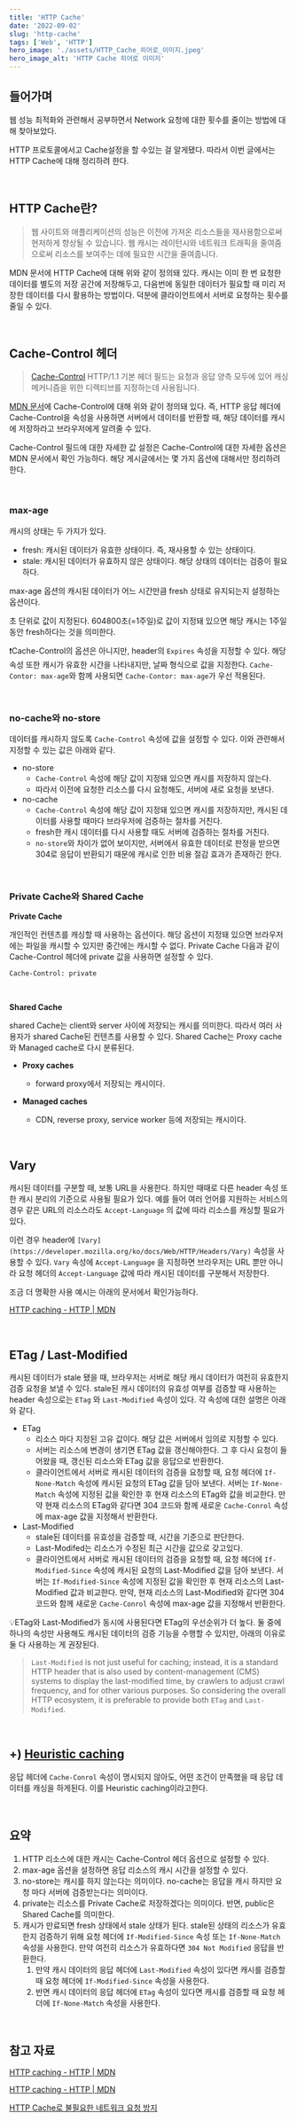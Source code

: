 ```yaml
---
title: 'HTTP Cache'
date: '2022-09-02'
slug: 'http-cache'
tags: ['Web', 'HTTP']
hero_image: './assets/HTTP_Cache_히어로_이미지.jpeg'
hero_image_alt: 'HTTP Cache 히어로 이미지'
---
```


## 들어가며

웹 성능 최적화와 관련해서 공부하면서 Network 요청에 대한 횟수를 줄이는 방법에 대해 찾아보았다.

HTTP 프로토콜에서고 Cache설정을 할 수있는 걸 알게됐다. 따라서 이번 글에서는 HTTP Cache에 대해 정리하려 한다.

<br/>

## HTTP Cache란?

> 웹 사이트와 애플리케이션의 성능은 이전에 가져온 리소스들을 재사용함으로써 현저하게 향상될 수 있습니다. 웹 캐시는 레이턴시와 네트워크 트래픽을 줄여줌으로써 리소스를 보여주는 데에 필요한 시간을 줄여줍니다.
> 

MDN 문서에 HTTP Cache에 대해 위와 같이 정의돼 있다. 캐시는 이미 한 번 요청한 데이터를 별도의 저장 공간에 저장해두고, 다음번에 동일한 데이터가 필요할 때 미리 저장한 데이터를 다시 활용하는 방법이다. 덕분에 클라이언트에서 서버로 요청하는 횟수를 줄일 수 있다.

<br/>

## Cache-Control 헤더

> [Cache-Control](https://developer.mozilla.org/ko/docs/Web/HTTP/Headers/Cache-Control) HTTP/1.1 기본 헤더 필드는 요청과 응답 양측 모두에 있어 캐싱 메커니즘을 위한 디렉티브를 지정하는데 사용됩니다.
> 

[MDN 문서](https://developer.mozilla.org/ko/docs/Web/HTTP/Caching#%EC%BA%90%EC%8B%B1_%EC%A0%9C%EC%96%B4)에 Cache-Control에 대해 위와 같이 정의돼 있다. 즉, HTTP 응답 헤더에 Cache-Control을 속성을 사용하면 서버에서 데이터를 반환할 때, 해당 데이터를 캐시에 저장하라고 브라우저에게 알려줄 수 있다.

Cache-Control 필드에 대한 자세한 값 설정은 Cache-Control에 대한 자세한 옵션은 MDN 문서에서 확인 가능하다. 해당 게시글에서는 몇 가지 옵션에 대해서만 정리하려 한다.

<br/>

### max-age

캐시의 상태는 두 가지가 있다.

- fresh: 캐시된 데이터가 유효한 상태이다. 즉, 재사용할 수 있는 상태이다.
- stale: 캐시된 데이터가 유효하지 않은 상태이다. 해당 상태의 데이터는 검증이 필요하다.

max-age 옵션의 캐시된 데이터가 어느 시간만큼 fresh 상태로 유지되는지 설정하는 옵션이다.

초 단위로 값이 지정된다. 604800초(=1주일)로 값이 지정돼 있으면 해당 캐시는 1주일 동안 fresh하다는 것을 의미한다.

❗️Cache-Control의 옵션은 아니지만, header의 `Expires` 속성을 지정할 수 있다. 해당 속성 또한 캐시가 유효한 시간을 나타내지만, 날짜 형식으로 값을 지정한다. `Cache-Contor: max-age`와 함께 사용되면 `Cache-Contor: max-age`가 우선 적용된다.

<br/>

### no-cache와 no-store

데이터를 캐시하지 않도록 `Cache-Control` 속성에 값을 설정할 수 있다. 이와 관련해서 지정할 수 있는 값은 아래와 같다.

- no-store
    - `Cache-Control` 속성에 해당 값이 지정돼 있으면 캐시를 저장하지 않는다.
    - 따라서 이전에 요청한 리소스를 다시 요청해도, 서버에 새로 요청을 보낸다.
- no-cache
    - `Cache-Control` 속성에 해당 값이 지정돼 있으면 캐시를 저장하지만, 캐시된 데이터를 사용할 때마다 브라우저에 검증하는 절차를 거친다.
    - fresh한 캐시 데이터를 다시 사용할 때도 서버에 검증하는 절차를 거친다.
    - `no-store`와 차이가 없어 보이지만, 서버에서 유효한 데이터로 판정을 받으면 304로 응답이 반환되기 때문에 캐시로 인한 비용 절감 효과가 존재하긴 한다.

<br/>

### Private Cache와 Shared Cache

**Private Cache**

개인적인 컨텐츠를 캐싱할 때 사용하는 옵션이다. 해당 옵션이 지정돼 있으면 브라우저에는 파일을 캐시할 수 있지만 중간에는 캐시할 수 없다. Private Cache 다음과 같이 Cache-Control 헤더에 private 값을 사용하면 설정할 수 있다.

```tsx
Cache-Control: private
```

<br/>

**Shared Cache**

shared Cache는 client와 server 사이에 저장되는 캐시를 의미한다. 따라서 여러 사용자가 shared Cache된 컨텐츠를 사용할 수 있다. Shared Cache는 Proxy cache와 Managed cache로 다시 분류된다.

- **Proxy caches**
    - forward proxy에서 저장되는 캐시이다.

- **Managed caches**
    - CDN, reverse proxy, service worker 등에 저장되는 캐시이다.

<br/>

## Vary

캐시된 데이터를 구분할 때, 보통 URL을 사용한다. 하지만 때때로 다른 header 속성 또한 캐시 분리의 기준으로 사용될 필요가 있다. 예를 들어 여러 언어를 지원하는 서비스의 경우 같은 URL의 리소스라도 `Accept-Language` 의 값에 따라 리소스를 캐싱할 필요가 있다.

이런 경우 header에 `[Vary](https://developer.mozilla.org/ko/docs/Web/HTTP/Headers/Vary)` 속성을 사용할 수 있다. `Vary` 속성에 `Accept-Language` 을 지정하면 브라우저는 URL 뿐만 아니라 요청 헤더의 `Accept-Language` 값에 따라 캐시된 데이터를 구분해서 저장한다.

조금 더 명확한 사용 예시는 아래의 문서에서 확인가능하다.

[HTTP caching - HTTP | MDN](https://developer.mozilla.org/en-US/docs/Web/HTTP/Caching#vary)

<br/>

## ETag / **Last-Modified**

캐시된 데이터가 stale 됐을 때, 브라우저는 서버로 해당 캐시 데이터가 여전히 유효한지 검증 요청을 보낼 수 있다. stale된 캐시 데이터의 유효성 여부를 검증할 때 사용하는 header 속성으로는 `ETag` 와 `Last-Modified` 속성이 있다. 각 속성에 대한 설명은 아래와 같다.

- ETag
    - 리소스 마다 지정된 고유 값이다. 해당 값은 서버에서 임의로 지정할 수 있다.
    - 서버는 리소스에 변경이 생기면 ETag 값을 갱신해야한다. 그 후 다시 요청이 들어왔을 때, 갱신된 리소스와 ETag 값을 응답으로 반환한다.
    - 클라이언트에서 서버로 캐시된 데이터의 검증을 요청할 때, 요청 헤더에 `If-None-Match` 속성에 캐시된 요청의 ETag 값을 담아 보낸다. 서버는 `If-None-Match` 속성에 지정된 값을 확인한 후 현재 리소스의 ETag와 값을 비교한다. 만약 현재 리소스의 ETag와 같다면 304 코드와 함께 새로운 `Cache-Conrol` 속성에 max-age 값을 지정해서 반환한다.
- Last-Modified
    - stale된 데이터를 유효성을 검증할 때, 시간을 기준으로 판단한다.
    - Last-Modifed는 리소스가 수정된 최근 시간을 값으로 갖고있다.
    - 클라이언트에서 서버로 캐시된 데이터의 검증을 요청할 때, 요청 헤더에 `If-Modified-Since` 속성에 캐시된 요청의 Last-Modified 값을 담아 보낸다. 서버는 `If-Modified-Since` 속성에 지정된 값을 확인한 후 현재 리소스의 Last-Modified 값과 비교한다. 만약, 현재 리소스의 Last-Modified와 같다면 304 코드와 함께 새로운 `Cache-Conrol` 속성에 max-age 값을 지정해서 반환한다.

💡ETag와 Last-Modified가 동시에 사용된다면 ETag의 우선순위가 더 높다. 둘 중에 하나의 속성만 사용해도 캐시된 데이터의 검증 기능을 수행할 수 있지만, 아래의 이유로 둘 다 사용하는 게 권장된다.

> `Last-Modified` is not just useful for caching; instead, it is a standard HTTP header that is also used by content-management (CMS) systems to display the last-modified time, by crawlers to adjust crawl frequency, and for other various purposes. So considering the overall HTTP ecosystem, it is preferable to provide both `ETag` and `Last-Modified`.
> 

<br/>

## +) **[Heuristic caching](https://developer.mozilla.org/en-US/docs/Web/HTTP/Caching#heuristic_caching)**

응답 헤더에 `Cache-Conrol` 속성이 명시되지 않아도, 어떤 조건이 만족했을 때 응답 데이터를 캐싱을 하게된다. 이를 Heuristic caching이라고한다.

<br/>

## 요약

1. HTTP 리소스에 대한 캐시는 Cache-Control 헤더 옵션으로 설정할 수 있다.
2. max-age 옵션을 설정하면 응답 리소스의 캐시 시간을 설정할 수 있다.
3. no-store는 캐시를 하지 않는다는 의미이다. no-cache는 응답을 캐시 하지만 요청 마다 서버에 검증받는다는 의미이다.
4. private는 리소스를 Private Cache로 저장하겠다는 의미이다. 반면, public은 Shared Cache를 의미한다.
5. 캐시가 만료되면 fresh 상태에서 stale 상태가 된다. stale된 상태의 리소스가 유효한지 검증하기 위해 요청 헤더에 `If-Modified-Since` 속성 또는 `If-None-Match` 속성을 사용한다. 만약 여전히 리소스가 유효하다면 `304 Not Modified` 응답을 반환한다.
    1. 만약 캐시 데이터의 응답 헤더에 `Last-Modified` 속성이 있다면 캐시를 검증할 때 요청 헤더에 `If-Modified-Since` 속성을 사용한다.
    2. 반면 캐시 데이터의 응답 헤더에 `ETag` 속성이 있다면 캐시를 검증할 때 요청 헤더에 `If-None-Match` 속성을 사용한다.

<br/>

## 참고 자료

[HTTP caching - HTTP | MDN](https://developer.mozilla.org/en-US/docs/Web/HTTP/Caching)

[HTTP caching - HTTP | MDN](https://developer.mozilla.org/ko/docs/Web/HTTP/Caching)

[HTTP Cache로 불필요한 네트워크 요청 방지](https://web.dev/i18n/ko/http-cache/)